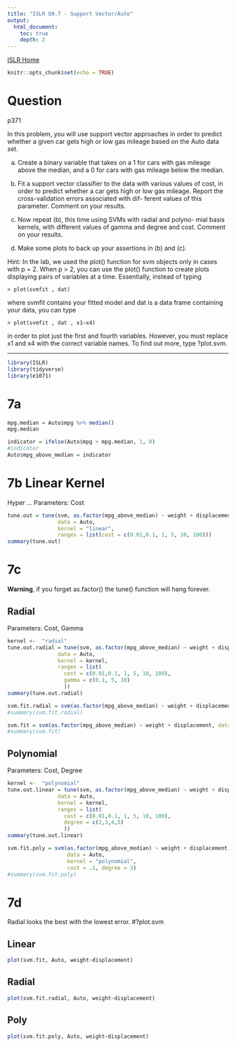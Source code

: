 ```yaml
---
title: "ISLR Q9.7 - Support Vector/Auto"
output:
  html_document:
    toc: true
    depth: 2       
---
```

[ISLR Home](../index.html)

```r
knitr::opts_chunk$set(echo = TRUE)
```

# Question

p371

In this problem, you will use support vector approaches in order to predict whether a given car gets high or low gas mileage based on the Auto data set.

(a) Create a binary variable that takes on a 1 for cars with gas mileage above the median, and a 0 for cars with gas mileage below the median.

(b) Fit a support vector classifier to the data with various values of cost, in order to predict whether a car gets high or low gas mileage. Report the cross-validation errors associated with dif- ferent values of this parameter. Comment on your results.

(c) Now repeat (b), this time using SVMs with radial and polyno- mial basis kernels, with different values of gamma and degree and cost. Comment on your results.

(d) Make some plots to back up your assertions in (b) and (c).

Hint: In the lab, we used the plot() function for svm objects only in cases with p = 2. When p > 2, you can use the plot() function to create plots displaying pairs of variables at a time. Essentially, instead of typing

```
> plot(svmfit , dat)
```
where svmfit contains your fitted model and dat is a data frame containing your data, you can type
```
> plot(svmfit , dat , x1∼x4)
```

in order to plot just the first and fourth variables. However, you must replace x1 and x4 with the correct variable names. To find out more, type ?plot.svm.

***

```r
library(ISLR)
library(tidyverse)
library(e1071)
```


# 7a

```r
mpg.median = Auto$mpg %>% median()
mpg.median
```
```r
indicator = ifelse(Auto$mpg > mpg.median, 1, 0)
#indicator
Auto$mpg_above_median = indicator
```

# 7b Linear Kernel

Hyper ... Parameters: Cost
```r
tune.out = tune(svm, as.factor(mpg_above_median) ~ weight + displacement, 
                data = Auto,
                kernel = "linear", 
                ranges = list(cost = c(0.01,0.1, 1, 5, 10, 100)))
summary(tune.out)
```

# 7c

**Warning**, if you forget as.factor() the tune() function will hang forever.

## Radial

Parameters: Cost, Gamma
```r
kernel <-  "radial"
tune.out.radial = tune(svm, as.factor(mpg_above_median) ~ weight + displacement, 
                data = Auto,
                kernel = kernel, 
                ranges = list(
                  cost = c(0.01,0.1, 1, 5, 10, 100),
                  gamma = c(0.1, 5, 10)
                  ))
summary(tune.out.radial)
```

```r
svm.fit.radial = svm(as.factor(mpg_above_median) ~ weight + displacement, data = Auto, kernel = "radial", cost = 5, gamma = 0.1)
#summary(svm.fit.radial)

```

```r
svm.fit = svm(as.factor(mpg_above_median) ~ weight + displacement, data = Auto, kernel = "linear", cost = c(1))
#summary(svm.fit)
```

## Polynomial

Parameters: Cost, Degree
```r
kernel <-  "polynomial"
tune.out.linear = tune(svm, as.factor(mpg_above_median) ~ weight + displacement, 
                data = Auto,
                kernel = kernel, 
                ranges = list(
                  cost = c(0.01,0.1, 1, 5, 10, 100),
                  degree = c(2,3,4,5)
                  ))
summary(tune.out.linear)
```
```r
svm.fit.poly = svm(as.factor(mpg_above_median) ~ weight + displacement,
                   data = Auto, 
                   kernel = "polynomial",
                   cost = .1, degree = 3)
#summary(svm.fit.poly)

```
# 7d

Radial looks the best with the lowest error.
#?plot.svm

## Linear

```r
plot(svm.fit, Auto, weight~displacement)
```

## Radial

```r
plot(svm.fit.radial, Auto, weight~displacement)
```

## Poly

```r
plot(svm.fit.poly, Auto, weight~displacement)
```
